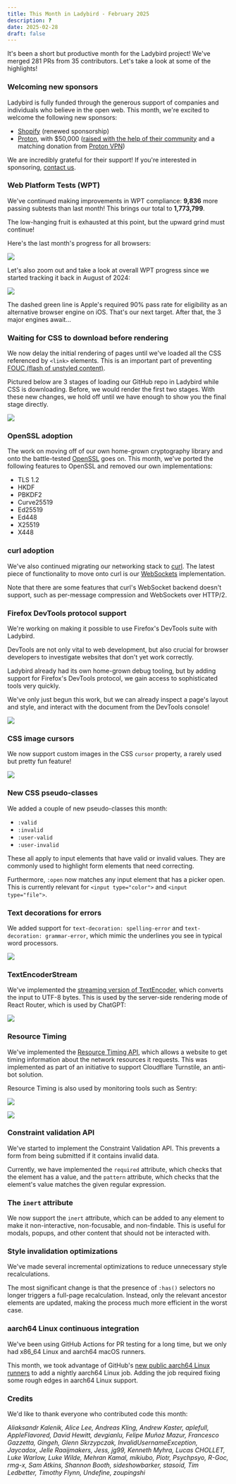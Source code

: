 ```yaml
---
title: This Month in Ladybird - February 2025
description: ?
date: 2025-02-28
draft: false
---
```


It's been a short but productive month for the Ladybird project! We've merged 281 PRs from 35 contributors. Let's take a look at some of the highlights!

### Welcoming new sponsors

Ladybird is fully funded through the generous support of companies and individuals who believe in the open web. This month, we're excited to welcome the following new sponsors:

- [Shopify](https://shopify.com/) (renewed sponsorship)
- [Proton](https://proton.me), with $50,000 ([raised with the help of their community](https://proton.me/blog/2024-lifetime-fundraiser-results) and a matching donation from [Proton VPN](https://protonvpn.com))

We are incredibly grateful for their support! If you're interested in sponsoring, [contact us](mailto:contact@ladybird.org).

### Web Platform Tests (WPT)

We've continued making improvements in WPT compliance: **9,836** more passing subtests than last month! This brings our total to **1,773,799**.

The low-hanging fruit is exhausted at this point, but the upward grind must continue!

Here's the last month's progress for all browsers:

![](/assets/img/newsletter-feb-2025-wpt-graph.gif)

Let's also zoom out and take a look at overall WPT progress since we started tracking it back in August of 2024:

![](/assets/img/newsletter-feb-2025-wpt-all.png)

The dashed green line is Apple's required 90% pass rate for eligibility as an alternative browser engine on iOS. That's our next target. After that, the 3 major engines await...

### Waiting for CSS to download before rendering

We now delay the initial rendering of pages until we've loaded all the CSS referenced by `<link>` elements. This is an important part of preventing [FOUC (flash of unstyled content)](https://en.wikipedia.org/wiki/Flash_of_unstyled_content).

Pictured below are 3 stages of loading our GitHub repo in Ladybird while CSS is downloading. Before, we would render the first two stages. With these new changes, we hold off until we have enough to show you the final stage directly.

![](/assets/img/newsletter-feb-2025-fouc.webp)

### OpenSSL adoption

The work on moving off of our own home-grown cryptography library and onto the battle-tested [OpenSSL](https://openssl-library.org) goes on. This month, we've ported the following features to OpenSSL and removed our own implementations:

- TLS 1.2
- HKDF
- PBKDF2
- Curve25519
- Ed25519
- Ed448
- X25519
- X448

### curl adoption

We've also continued migrating our networking stack to [curl](https://curl.se). The latest piece of functionality to move onto curl is our [WebSockets](https://websockets.spec.whatwg.org) implementation.

Note that there are some features that curl's WebSocket backend doesn't support, such as per-message compression and WebSockets over HTTP/2.

### Firefox DevTools protocol support

We're working on making it possible to use Firefox's DevTools suite with Ladybird.

DevTools are not only vital to web development, but also crucial for browser developers to investigate websites that don't yet work correctly.

Ladybird already had its own home-grown debug tooling, but by adding support for Firefox's
DevTools protocol, we gain access to sophisticated tools very quickly.

We've only just begun this work, but we can already inspect a page's layout and style,
and interact with the document from the DevTools console!

![](/assets/img/newsletter-feb-2025-devtools.png)

### CSS image cursors

We now support custom images in the CSS `cursor` property, a rarely used but pretty fun feature!

![](/assets/img/newsletter-feb-2025-sheep-cursor.png)

### New CSS pseudo-classes

We added a couple of new pseudo-classes this month:

- `:valid`
- `:invalid`
- `:user-valid`
- `:user-invalid`

These all apply to input elements that have valid or invalid values. They are commonly used to highlight form elements that need correcting.

Furthermore, `:open` now matches any input element that has a picker open. This is currently relevant for `<input type="color">` and `<input type="file">`.

### Text decorations for errors

We added support for `text-decoration: spelling-error` and `text-decoration: grammar-error`, which mimic the underlines you see in typical word processors.

![](/assets/img/newsletter-feb-2025-error-underlines.png)

### TextEncoderStream

We've implemented the [streaming version of TextEncoder](https://developer.mozilla.org/en-US/docs/Web/API/TextEncoderStream), which converts the input to UTF-8 bytes.
This is used by the server-side rendering mode of React Router, which is used by ChatGPT:

![](/assets/img/newsletter-feb-2025-chatgpt-mini.png)

### Resource Timing

We've implemented the [Resource Timing API](https://developer.mozilla.org/en-US/docs/Web/API/Performance_API/Resource_timing), which allows a website to get timing information about the
network resources it requests. This was implemented as part of an initiative to support Cloudflare Turnstile, an anti-bot solution.

Resource Timing is also used by monitoring tools such as Sentry:

![](/assets/img/newsletter-feb-2025-resource-timing-sentry-1.png)

![](/assets/img/newsletter-feb-2025-resource-timing-sentry-2.png)

### Constraint validation API

We've started to implement the Constraint Validation API. This prevents a form from being submitted if it contains invalid data.

Currently, we have implemented the `required` attribute, which checks that the element has a value, and the `pattern` attribute, which checks that the element's value matches the given regular expression.

### The `inert` attribute

We now support the `inert` attribute, which can be added to any element to make it non-interactive, non-focusable, and non-findable. This is useful for modals, popups, and other content that should not be interacted with.

### Style invalidation optimizations

We've made several incremental optimizations to reduce unnecessary style recalculations.

The most significant change is that the presence of `:has()` selectors no longer triggers a full-page recalculation. Instead, only the relevant ancestor elements are updated, making the process much more efficient in the worst case.

### aarch64 Linux continuous integration

We've been using GitHub Actions for PR testing for a long time,
but we only had x86_64 Linux and aarch64 macOS runners.

This month, we took advantage of GitHub's [new public aarch64 Linux runners](https://github.blog/changelog/2025-01-16-linux-arm64-hosted-runners-now-available-for-free-in-public-repositories-public-preview/)
to add a nightly aarch64 Linux job. Adding the job required fixing some rough edges in
aarch64 Linux support.

### Credits

We'd like to thank everyone who contributed code this month:

_Aliaksandr Kalenik, Alice Lee, Andreas Kling, Andrew Kaster, aplefull, AppleFlavored, David Hewitt, devgianlu, Felipe Muñoz Mazur, Francesco Gazzetta, Gingeh, Glenn Skrzypczak, InvalidUsernameException, Jaycadox, Jelle Raaijmakers, Jess, jg99, Kenneth Myhra, Lucas CHOLLET, Luke Warlow, Luke Wilde, Mehran Kamal, mikiubo, Piotr, Psychpsyo, R-Goc, rmg-x, Sam Atkins, Shannon Booth, sideshowbarker, stasoid, Tim Ledbetter, Timothy Flynn, Undefine, zoupingshi_
